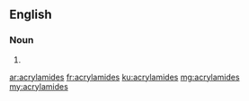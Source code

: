 ==English==

===Noun===
{{head|en}}

# {{plural of|acrylamide}}

[[ar:acrylamides]]
[[fr:acrylamides]]
[[ku:acrylamides]]
[[mg:acrylamides]]
[[my:acrylamides]]